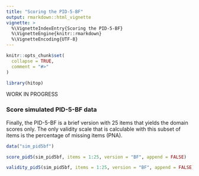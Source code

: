 ```yaml
---
title: "Scoring the PID-5-BF"
output: rmarkdown::html_vignette
vignette: >
  %\VignetteIndexEntry{Scoring the PID-5-BF}
  %\VignetteEngine{knitr::rmarkdown}
  %\VignetteEncoding{UTF-8}
---
```


```r
knitr::opts_chunk$set(
  collapse = TRUE,
  comment = "#>"
)
```

```r
library(hitop)
```

WORK IN PROGRESS

### Score simulated PID-5-BF data

Finally, the PID-5-BF is a brief version with 25 items that yields the domain scores only. The only validity scale that is calculable with this subset of items is the percentage of missing items (PNA). 

```r
data("sim_pid5bf")

score_pid5(sim_pid5bf, items = 1:25, version = "BF", append = FALSE)

validity_pid5(sim_pid5bf, items = 1:25, version = "BF", append = FALSE)
```
